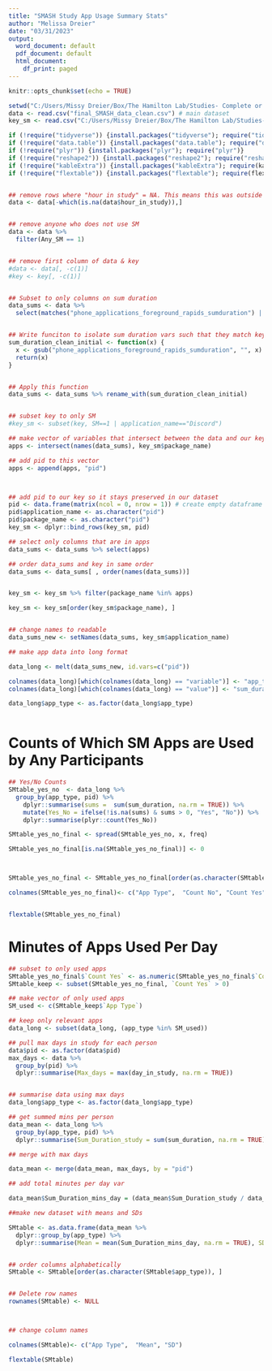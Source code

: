 ```yaml
---
title: "SMASH Study App Usage Summary Stats"
author: "Melissa Dreier"
date: "03/31/2023"
output:
  word_document: default
  pdf_document: default
  html_document:
    df_print: paged
---
```


```r
knitr::opts_chunk$set(echo = TRUE)
```


```r

setwd("C:/Users/Missy Dreier/Box/The Hamilton Lab/Studies- Complete or Collabs/SMASH Study/Data for analysis")
data <- read.csv("final_SMASH_data_clean.csv") # main dataset
key_sm <- read.csv("C:/Users/Missy Dreier/Box/The Hamilton Lab/Studies- Complete or Collabs/SMASH Study/SM Coding/final_coding_sm_3.31.23.csv", fileEncoding = 'UTF-8-BOM') # key for changing app var names


```

```r

if (!require("tidyverse")) {install.packages("tidyverse"); require("tidyverse")}
if (!require("data.table")) {install.packages("data.table"); require("data.table")}
if (!require("plyr")) {install.packages("plyr"); require("plyr")}
if (!require("reshape2")) {install.packages("reshape2"); require("reshape2")}
if (!require("kableExtra")) {install.packages("kableExtra"); require(kableExtra)} #tables fanciness
if (!require("flextable")) {install.packages("flextable"); require(flextable)} #tables fanciness



```


```r
## remove rows where "hour in study" = NA. This means this was outside of the passive monitoring period
data <- data[-which(is.na(data$hour_in_study)),]


## remove anyone who does not use SM
data <- data %>%
  filter(Any_SM == 1)


## remove first column of data & key
#data <- data[, -c(1)]
#key <- key[, -c(1)]


## Subset to only columns on sum duration
data_sums <- data %>% 
  select(matches("phone_applications_foreground_rapids_sumduration") | pid)


## Write funciton to isolate sum duration vars such that they match key exactly
sum_duration_clean_initial <- function(x) {
  x <- gsub("phone_applications_foreground_rapids_sumduration", "", x)
  return(x)
}


## Apply this function  
data_sums <- data_sums %>% rename_with(sum_duration_clean_initial)


## subset key to only SM
#key_sm <- subset(key, SM==1 | application_name=="Discord")

## make vector of variables that intersect between the data and our key
apps <- intersect(names(data_sums), key_sm$package_name)

## add pid to this vector
apps <- append(apps, "pid")



## add pid to our key so it stays preserved in our dataset
pid <- data.frame(matrix(ncol = 0, nrow = 1)) # create empty dataframe
pid$application_name <- as.character("pid")  
pid$package_name <- as.character("pid")  
key_sm <- dplyr::bind_rows(key_sm, pid)

## select only columns that are in apps
data_sums <- data_sums %>% select(apps)

## order data_sums and key in same order
data_sums <- data_sums[ , order(names(data_sums))]


key_sm <- key_sm %>% filter(package_name %in% apps)

key_sm <- key_sm[order(key_sm$package_name), ]


## change names to readable
data_sums_new <- setNames(data_sums, key_sm$application_name)


```


```r


## make app data into long format

data_long <- melt(data_sums_new, id.vars=c("pid"))

colnames(data_long)[which(colnames(data_long) == "variable")] <- "app_type"
colnames(data_long)[which(colnames(data_long) == "value")] <- "sum_duration"

data_long$app_type <- as.factor(data_long$app_type)



```


# Counts of Which SM Apps are Used by Any Participants

```r
## Yes/No Counts
SMtable_yes_no  <- data_long %>% 
  group_by(app_type, pid) %>%
    dplyr::summarise(sums =  sum(sum_duration, na.rm = TRUE)) %>%
    mutate(Yes_No = ifelse(!is.na(sums) & sums > 0, "Yes", "No")) %>%
    dplyr::summarise(plyr::count(Yes_No))

SMtable_yes_no_final <- spread(SMtable_yes_no, x, freq)

SMtable_yes_no_final[is.na(SMtable_yes_no_final)] <- 0



SMtable_yes_no_final <- SMtable_yes_no_final[order(as.character(SMtable_yes_no_final$app_type)), ]

colnames(SMtable_yes_no_final)<- c("App Type",  "Count No", "Count Yes")


flextable(SMtable_yes_no_final)

```



# Minutes of Apps Used Per Day
```r

## subset to only used apps
SMtable_yes_no_final$`Count Yes` <- as.numeric(SMtable_yes_no_final$`Count Yes`)
SMtable_keep <- subset(SMtable_yes_no_final, `Count Yes` > 0)

## make vector of only used apps
SM_used <- c(SMtable_keep$`App Type`)

## keep only relevant apps
data_long <- subset(data_long, (app_type %in% SM_used))

## pull max days in study for each person
data$pid <- as.factor(data$pid)
max_days <- data %>%
  group_by(pid) %>%
  dplyr::summarise(Max_days = max(day_in_study, na.rm = TRUE))


## summarise data using max days
data_long$app_type <- as.factor(data_long$app_type)

## get summed mins per person
data_mean <- data_long %>%
  group_by(app_type, pid) %>% 
  dplyr::summarise(Sum_Duration_study = sum(sum_duration, na.rm = TRUE))

## merge with max days

data_mean <- merge(data_mean, max_days, by = "pid")

## add total minutes per day var

data_mean$Sum_Duration_mins_day = (data_mean$Sum_Duration_study / data_mean$Max_days)

##make new dataset with means and SDs

SMtable <- as.data.frame(data_mean %>% 
  dplyr::group_by(app_type) %>%
  dplyr::summarise(Mean = mean(Sum_Duration_mins_day, na.rm = TRUE), SD = sd(Sum_Duration_mins_day, na.rm = TRUE)))


## order columns alphabetically
SMtable <- SMtable[order(as.character(SMtable$app_type)), ]


## Delete row names
rownames(SMtable) <- NULL            



## change column names

colnames(SMtable)<- c("App Type",  "Mean", "SD")

flextable(SMtable)



```